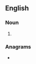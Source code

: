 ==English==

===Noun===
{{head|en|noun plural form}}

# {{plural of|termbase|lang=en}}

===Anagrams===
* {{anagrams|en|beamsters|merbeasts}}